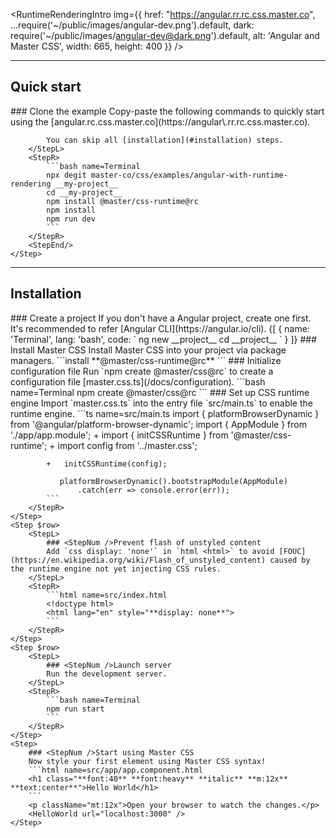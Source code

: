 
<RuntimeRenderingIntro img={{
    href: "https://angular.rr.rc.css.master.co",
    ...require('~/public/images/angular-dev.png').default,
    dark: require('~/public/images/angular-dev@dark.png').default,
    alt: 'Angular and Master CSS',
    width: 665, height: 400 }} />

---

## Quick start
<StepSection>
    <Step $row>
        <StepL>
            ### <StepNum />Clone the example
            Copy-paste the following commands to quickly start using the [angular.rc.css.master.co](https://angular\.rr.rc.css.master.co).

            You can skip all [installation](#installation) steps.
        </StepL>
        <StepR>
            ```bash name=Terminal
            npx degit master-co/css/examples/angular-with-runtime-rendering __my-project__
            cd __my-project__
            npm install @master/css-runtime@rc
            npm install
            npm run dev
            ```
        </StepR>
        <StepEnd/>
    </Step>
</StepSection>

---

## Installation

<StepSection>
    <Step $row>
        <StepL>
            ### <StepNum />Create a project
            If you don&#39;t have a Angular project, create one first. It&#39;s recommended to refer [Angular CLI](https://angular.io/cli).
        </StepL>
        <StepR>
            <CodeTabs>
                {[
                    {
                        name: 'Terminal',
                        lang: 'bash',
                        code: `
                            ng new __project__
                            cd __project__
                        `
                    }
                ]}
            </CodeTabs>
        </StepR>
    </Step>
    <Step $row>
        <StepL>
            ### <StepNum />Install Master CSS
            Install Master CSS into your project via package managers.
        </StepL>
        <StepR>
            ```install
            **@master/css-runtime@rc**
            ```
        </StepR>
    </Step>
    <Step $row>
        <StepL>
            ### <StepNum />Initialize configuration file
            Run `npm create @master/css@rc` to create a configuration file [master.css.ts](/docs/configuration).
        </StepL>
        <StepR>
            ```bash name=Terminal
            npm create @master/css@rc
            ```
        </StepR>
    </Step>
    <Step $row>
        <StepL>
            ### <StepNum />Set up CSS runtime engine
            Import `master.css.ts` into the entry file `src/main.ts` to enable the runtime engine.
        </StepL>
        <StepR>
            ```ts name=src/main.ts
               import { platformBrowserDynamic } from '@angular/platform-browser-dynamic';
               import { AppModule } from './app/app.module';
            +   import { initCSSRuntime } from '@master/css-runtime';
            +   import config from '../master.css';

            +   initCSSRuntime(config);

               platformBrowserDynamic().bootstrapModule(AppModule)
                   .catch(err => console.error(err));
            ```
        </StepR>
    </Step>
    <Step $row>
        <StepL>
            ### <StepNum />Prevent flash of unstyled content
            Add `css display: 'none'` in `html <html>` to avoid [FOUC](https://en.wikipedia.org/wiki/Flash_of_unstyled_content) caused by the runtime engine not yet injecting CSS rules.
        </StepL>
        <StepR>
            ```html name=src/index.html
            <!doctype html>
            <html lang="en" style="**display: none**">
            ```
        </StepR>
    </Step>
    <Step $row>
        <StepL>
            ### <StepNum />Launch server
            Run the development server.
        </StepL>
        <StepR>
            ```bash name=Terminal
            npm run start
            ```
        </StepR>
    </Step>
    <Step>
        ### <StepNum />Start using Master CSS
        Now style your first element using Master CSS syntax!
        ```html name=src/app/app.component.html
        <h1 class="**font:40** **font:heavy** **italic** **m:12x** **text:center**">Hello World</h1>
        ```
        <p className="mt:12x">Open your browser to watch the changes.</p>
        <HelloWorld url="localhost:3000" />
    </Step>
</StepSection>